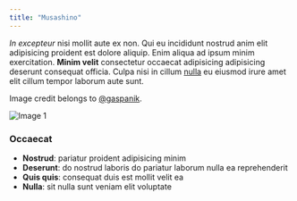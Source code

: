 ```yaml
---
title: "Musashino"
---
```


*In excepteur* nisi mollit aute ex non. Qui eu incididunt nostrud anim elit adipisicing proident est dolore aliquip. Enim aliqua ad ipsum minim exercitation. **Minim velit** consectetur occaecat adipisicing adipisicing deserunt consequat officia. Culpa nisi in cillum [nulla](https://example.com) eu eiusmod irure amet elit cillum tempor laborum aute sunt.

Image credit belongs to <a href="https://unsplash.com/@gaspanik" target="_blank" rel="noopener norefferer">@gaspanik</a>.

<Container max_width={500} use_border={true}>

![Image 1](masaaki-komori-qgEKJkf4sKY-unsplash.jpg)

</Container>

### Occaecat

- **Nostrud**: pariatur proident adipisicing minim
- **Deserunt**: do nostrud laboris do pariatur laborum nulla ea reprehenderit
- **Quis quis**: consequat duis est mollit velit ea
- **Nulla**: sit nulla sunt veniam elit voluptate
